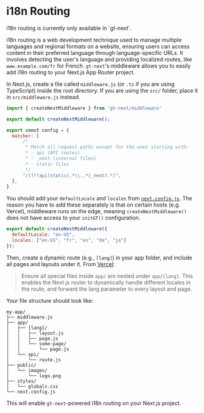 
# i18n Routing

<Callout type="info">
i18n routing is currently only available in `gt-next`.
</Callout>

i18n routing is a web development technique used to manage multiple languages and regional formats on a website, ensuring users can access content in their preferred language through language-specific URLs. It involves detecting the user's language and providing localized routes, like `www.example.com/fr` for French. `gt-next`'s middleware allows you to easily add i18n routing to your Next.js App Router project.

In Next.js, create a file called `middleware.js` (or `.ts` if you are using TypeScript) inside the root directory. If you are using the `src/` folder, place it in `src/middleware.js` instead.

```js copy
import { createNextMiddleware } from 'gt-next/middleware'

export default createNextMiddleware();

export const config = {
  matcher: [
      /*
       * Match all request paths except for the ones starting with:
       * - api (API routes)
       * - _next (internal files)
       * - static files
       */
      "/((?!api|static|.*\\..*|_next).*)",
  ],
}
```

You should add your `defaultLocale` and `locales` from [`next.config.js`](/gt-next/config). The reason you have to add these separately is that on certain hosts (e.g. Vercel), middleware runs on the edge, meaning `createNextMiddleware()` does not have access to your `initGT()` configuration.

```javascript copy
export default createNextMiddleware({
  defaultLocale: "en-US",
  locales: ["en-US", "fr", "es", "de", "ja"]
});
```

Then, create a dynamic route (e.g., `[lang]`) in your app folder, and include all pages and layouts under it. From [Vercel](https://nextjs.org/docs/app/building-your-application/routing/internationalization#routing-overview):

> Ensure all special files inside `app/` are nested under `app/[lang]`. This enables the Next.js router to dynamically handle different locales in the route, and forward the lang parameter to every layout and page. 

Your file structure should look like:

```
my-app/
├── middleware.js
├── app/
│   ├── [lang]/
│   │   ├── layout.js
│   │   ├── page.js
│   │   └── some-page/
│   │       └── page.js
│   └── api/
│       └── route.js
├── public/
│   └── images/
│       └── logo.png
├── styles/
│   └── globals.css
└── next.config.js
```

This will enable `gt-next`-powered i18n routing on your Next.js project.